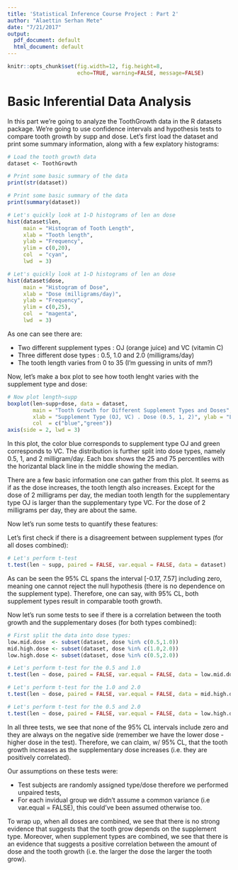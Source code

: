 ```yaml
---
title: 'Statistical Inference Course Project : Part 2'
author: "Alaettin Serhan Mete"
date: "7/21/2017"
output:
  pdf_document: default
  html_document: default
---
```


```r
knitr::opts_chunk$set(fig.width=12, fig.height=8,
                      echo=TRUE, warning=FALSE, message=FALSE)
```

# Basic Inferential Data Analysis

In this part we're going to analyze the ToothGrowth data in the R datasets package.
We're going to use confidence intervals and hypothesis tests to compare tooth growth by supp and dose.
Let's first load the dataset and print some summary information, along with a 
few explatory histograms:

```r
# Load the tooth growth data
dataset <- ToothGrowth

# Print some basic summary of the data
print(str(dataset))

# Print some basic summary of the data
print(summary(dataset))
```

```r
# Let's quickly look at 1-D histograms of len an dose
hist(dataset$len, 
     main = "Histogram of Tooth Length",
     xlab = "Tooth length",
     ylab = "Frequency",
     ylim = c(0,20), 
     col  = "cyan",
     lwd  = 3)

# Let's quickly look at 1-D histograms of len an dose
hist(dataset$dose, 
     main = "Histogram of Dose",
     xlab = "Dose (milligrams/day)",
     ylab = "Frequency",
     ylim = c(0,25), 
     col  = "magenta",
     lwd  = 3)
```

As one can see there are:

*  Two different supplement types : OJ (orange juice) and VC (vitamin C)
*  Three different dose types : 0.5, 1.0 and 2.0 (milligrams/day)
*  The tooth length varies from 0 to 35 (I'm guessing in units of mm?)

Now, let's make a box plot to see how tooth lenght varies with the supplement type
and dose:

```r
# Now plot length~supp
boxplot(len~supp+dose, data = dataset,
        main = "Tooth Growth for Different Supplement Types and Doses",
        xlab = "Supplement Type (OJ, VC) . Dose (0.5, 1, 2)", ylab = "Length",
        col  = c("blue","green"))
axis(side = 2, lwd = 3)
```

In this plot, the color blue corresponds to supplement type OJ and green corresponds to VC.
The distribution is further split into dose types, namely 0.5, 1, and 2 milligram/day. 
Each box shows the 25 and 75 percentiles with the horizantal black line in the middle showing the median.

There are a few basic information one can gather from this plot. 
It seems as if as the dose increases, the tooth length also increases.
Except for the dose of 2 milligrams per day, the median tooth length for the supplementary type OJ
is larger than the supplementary type VC. For the dose of 2 milligrams per day, they are about the same.

Now let's run some tests to quantify these features:

Let's first check if there is a disagreement between supplement types (for all doses combined):

```r
# Let's perform t-test
t.test(len ~ supp, paired = FALSE, var.equal = FALSE, data = dataset)
```

As can be seen the 95% CL spans the interval [-0.17, 7.57] including zero, meaning
one cannot reject the null hypothesis (there is no dependence on the supplement type).
Therefore, one can say, with 95% CL, both supplement types result in comparable tooth growth. 

Now let's run some tests to see if there is a correlation between the tooth growth and the supplementary doses
 (for both types combined):

```r
# First split the data into dose types:
low.mid.dose  <- subset(dataset, dose %in% c(0.5,1.0))
mid.high.dose <- subset(dataset, dose %in% c(1.0,2.0))
low.high.dose <- subset(dataset, dose %in% c(0.5,2.0))
```

```r
# Let's perform t-test for the 0.5 and 1.0
t.test(len ~ dose, paired = FALSE, var.equal = FALSE, data = low.mid.dose)
```

```r
# Let's perform t-test for the 1.0 and 2.0
t.test(len ~ dose, paired = FALSE, var.equal = FALSE, data = mid.high.dose)
```

```r
# Let's perform t-test for the 0.5 and 2.0
t.test(len ~ dose, paired = FALSE, var.equal = FALSE, data = low.high.dose)
```

In all three tests, we see that none of the 95% CL intervals include zero and they are always 
on the negative side (remember we have the lower dose - higher dose in the test). Therefore,
we can claim, w/ 95% CL, that the tooth growth increases as the supplementary dose increases 
(i.e. they are positively correlated).

Our assumptions on these tests were:

 * Test subjects are randomly assigned type/dose therefore we performed unpaired tests,
 * For each invidual group we didn't assume a common variance (i.e var.equal = FALSE), 
 this could've been assumed otherwise too.

To wrap up, when all doses are combined, we see that there is no strong evidence that suggests that 
the tooth grow depends on the supplement type. Moreover, when supplement types are combined, we see that
there is an evidence that suggests a positive correlation between the amount of dose and the tooth growth
(i.e. the larger the dose the larger the tooth grow).